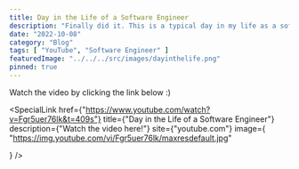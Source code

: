 ```yaml
---
title: Day in the Life of a Software Engineer
description: "Finally did it. This is a typical day in my life as a software developer as we have returned to the office. Of course, not all the days are the same but for the most part, it's fairly accurate!"
date: "2022-10-08"
category: "Blog"
tags: [ "YouTube", "Software Engineer" ]
featuredImage: "../../../src/images/dayinthelife.png"
pinned: true
---
```

Watch the video by clicking the link below :)

<SpecialLink
  href={"https://www.youtube.com/watch?v=Fgr5uer76lk&t=409s"}
  title={"Day in the Life of a Software Engineer"}
  description={"Watch the video here!"}
  site={"youtube.com"}
  image={
    "https://img.youtube.com/vi/Fgr5uer76lk/maxresdefault.jpg"
  
  }
/>